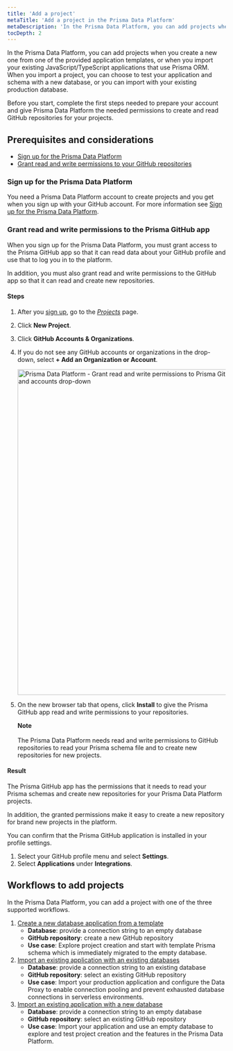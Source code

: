 ```yaml
---
title: 'Add a project'
metaTitle: 'Add a project in the Prisma Data Platform'
metaDescription: 'In the Prisma Data Platform, you can add projects when you create a new one from one of the provided application templates, or when you import your existing Node.js applications that use Prisma. When you import a project, you can choose to test your application and schema with a new database, or you can import with your existing production database.'
tocDepth: 2
---
```


<TopBlock>

In the Prisma Data Platform, you can add projects when you create a new one from one of the provided application templates, or when you import your existing JavaScript/TypeScript applications that use Prisma ORM. When you import a project, you can choose to test your application and schema with a new database, or you can import with your existing production database.

Before you start, complete the first steps needed to prepare your account and give Prisma Data Platform the needed permissions to create and read GitHub repositories for your projects.

</TopBlock>

## Prerequisites and considerations

* [Sign up for the Prisma Data Platform](/data-platform/accounts#sign-up-for-the-prisma-data-platform)
* [Grant read and write permissions to your GitHub repositories](/data-platform/projects/add-project#grant-read-and-write-permissions-to-the-prisma-github-app)

### Sign up for the Prisma Data Platform

You need a Prisma Data Platform account to create projects and you get when you sign up with your GitHub account. For more information see [Sign up for the Prisma Data Platform](/data-platform/accounts#sign-up-for-the-prisma-data-platform).

### Grant read and write permissions to the Prisma GitHub app

When you sign up for the Prisma Data Platform, you must grant access to the Prisma GitHub app so that it can read data about your GitHub profile and use that to log you in to the platform.

In addition, you must also grant read and write permissions to the GitHub app so that it can read and create new repositories.

#### Steps

1. After you [sign up](/data-platform/accounts#sign-up-for-the-prisma-data-platform), go to the [_Projects_](https://cloud.prisma.io/projects) page.
2. Click **New Project**.
2. Click **GitHub Accounts & Organizations**.
3. If you do not see any GitHub accounts or organizations in the drop-down, select **+ Add an Organization or Account**.

    <img
        src="https://res.cloudinary.com/prismaio/image/upload/v1666309163/docs/pdp/create-manage-projects/grant-repo-permissions-prisma-github-01-click-github-org-accounts_n0ib1g.png"
        alt="Prisma Data Platform - Grant read and write permissions to Prisma GitHub app  - Step 01 - Click the Add orgs and accounts drop-down"
        width="750px"
    />
        
4. On the new browser tab that opens, click **Install** to give the Prisma GitHub app read and write permissions to your repositories.

    <Admonition>

    **Note**<br /><br />
    The Prisma Data Platform needs read and write permissions to GitHub repositories to read your Prisma schema file and to create new repositories for new projects.

    </Admonition>

#### Result

The Prisma GitHub app has the permissions that it needs to read your Prisma schemas and create new repositories for your Prisma Data Platform projects.

In addition, the granted permissions make it easy to create a new repository for brand new projects in the platform.

You can confirm that the Prisma GitHub application is installed in your profile settings.

1. Select your GitHub profile menu and select **Settings**. 
2. Select **Applications** under **Integrations**.

## Workflows to add projects

In the Prisma Data Platform, you can add a project with one of the three supported workflows.

1. [Create a new database application from a template](/data-platform/projects/add-project/create-new-project-from-template)
    * **Database**: provide a connection string to an empty database
    * **GitHub repository**: create a new GitHub repository
    * **Use case**: Explore project creation and start with template Prisma schema which is immediately migrated to the empty database.
2. [Import an existing application with an existing databases](/data-platform/projects/add-project/import-existing-project-existing-db)
    * **Database**: provide a connection string to an existing database
    * **GitHub repository**: select an existing GitHub repository
    * **Use case**: Import your production application and configure the Data Proxy to enable connection pooling and prevent exhausted database connections in serverless environments.
3. [Import an existing application with a new database](/data-platform/projects/add-project/import-existing-project-new-db)
    * **Database**: provide a connection string to an empty database
    * **GitHub repository**: select an existing GitHub repository
    * **Use case**: Import your application and use an empty database to explore and test project creation and the features in the Prisma Data Platform.